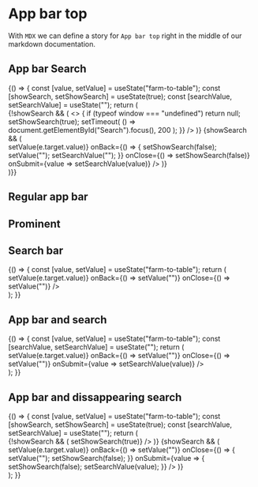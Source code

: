 
<Meta title="Design system|App bar top" component={AppBarTop} />

# App bar top

With `MDX` we can define a story for `App bar top` right in the middle of our markdown documentation.

## App bar Search

<Story name="appbar <> search">
  {() => {
    const [value, setValue] = useState("farm-to-table");
    const [showSearch, setShowSearch] = useState(true);
    const [searchValue, setSearchValue] = useState("");
    return (
      <div>
        <AppBarTop>
          {!showSearch && (
            <>
              <InnerWrapper>
                <ActionItem svg={menu} />
                <Title>Regular Appbar</Title>
              </InnerWrapper>
              <InnerWrapper>
                <ActionItem
                  svg={search}
                  onClick={() => {
                    if (typeof window === "undefined") return null;
                    setShowSearch(true);
                    setTimeout(
                      () => document.getElementById("Search").focus(),
                      200
                    );
                  }}
                />
              </InnerWrapper>
            </>
          )}
          {showSearch && (
            <Search
              value={value}
              previousSearchValue="farm-to-table"
              onChange={e => setValue(e.target.value)}
              onBack={() => {
                setShowSearch(false);
                setValue("");
                setSearchValue("");
              }}
              onClose={() => setShowSearch(false)}
              onSubmit={value => setSearchValue(value)}
            />
          )}
        </AppBarTop>
        <SearchSections
          sections={MOCK_SECTIONS}
          searchValue={searchValue}
          foregroundColor={MAIN_THEME.PRIMARY_LIGHT.color.background}
        />
      </div>
    )}}
</Story>

## Regular app bar

<Story name='regular app bar'>
  <div>
    <AppBarTop>
      <InnerWrapper>
        <ActionItem svg={menu} />
        <Title>Regular Appbar</Title>
      </InnerWrapper>
      <InnerWrapper>
        <ActionItem svg={favorite} />
        <ActionItem svg={search} />
        <ActionItem svg={moreVertical} />
      </InnerWrapper>
    </AppBarTop>
    <SearchSections sections={MOCK_SECTIONS} />
  </div>
</Story>

## Prominent

<Story name='prominent'>
  <div>
    <AppBarTop type="prominent">
      <InnerWrapper>
        <ActionItem svg={menu} />
        <Title large>Prominent Appbar</Title>
      </InnerWrapper>
      <InnerWrapper>
        <ActionItem svg={favorite} />
        <ActionItem svg={search} />
        <ActionItem svg={moreVertical} />
      </InnerWrapper>
    </AppBarTop>
    <SearchSections sections={MOCK_SECTIONS} />
  </div>
</Story>

## Search bar

<Story name='search bar'>
  {() => {
    const [value, setValue] = useState("farm-to-table");
    return (
      <div>
        <AppBarTop>
          <Search
            value={value}
            previousSearchValue="farm-to-table"
            onChange={e => setValue(e.target.value)}
            onBack={() => setValue("")}
            onClose={() => setValue("")}
          />
        </AppBarTop>
        <SearchSections sections={MOCK_SECTIONS} />
      </div>
    );
  }}
</Story>

## App bar and search

<Story name='app bar and search'>
  {() => {
    const [value, setValue] = useState("farm-to-table");
    const [searchValue, setSearchValue] = useState("");
    return (
      <div>
        <AppBarTop flex={false}>
          <TopBar>
            <InnerWrapper>
              <ActionItem svg={menu} />
              <Title>Page title</Title>
            </InnerWrapper>
            <InnerWrapper>
              <ActionItem svg={favorite} />
              <ActionItem svg={moreVertical} />
            </InnerWrapper>
          </TopBar>
          <Search
            value={value}
            onChange={e => setValue(e.target.value)}
            onBack={() => setValue("")}
            onClose={() => setValue("")}
            onSubmit={value => setSearchValue(value)}
          />
        </AppBarTop>
        <SearchSections
          sections={MOCK_SECTIONS}
          searchValue={searchValue}
          foregroundColor={MAIN_THEME.PRIMARY_LIGHT.color.background}
        />
      </div>
    );
  }}
</Story>

## App bar and dissappearing search

<Story name='app bar and dissappearing search'>
  {() => {
    const [value, setValue] = useState("farm-to-table");
    const [showSearch, setShowSearch] = useState(true);
    const [searchValue, setSearchValue] = useState("");
    return (
      <div>
        <AppBarTop flex={false}>
          <TopBar>
            <InnerWrapper>
              <ActionItem svg={menu} />
              <Title>Page title</Title>
            </InnerWrapper>
            <InnerWrapper>
              {!showSearch && (
                <ActionItem svg={search} onClick={() => setShowSearch(true)} />
              )}
              <ActionItem svg={favorite} />
              <ActionItem svg={moreVertical} />
            </InnerWrapper>
          </TopBar>
          {showSearch && (
            <Search
              value={value}
              onChange={e => setValue(e.target.value)}
              onBack={() => setValue("")}
              onClose={() => {
                setValue("");
                setShowSearch(false);
              }}
              onSubmit={value => {
                setShowSearch(false);
                setSearchValue(value);
              }}
            />
          )}
        </AppBarTop>
        <SearchSections
          sections={MOCK_SECTIONS}
          searchValue={searchValue}
          foregroundColor={MAIN_THEME.PRIMARY_LIGHT.color.background}
        />
      </div>
    );
  }}
</Story>